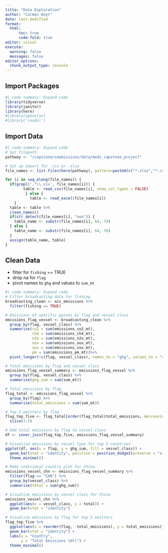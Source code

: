 ```yaml
---
title: "Data Exploration"
author: "Carmen Hoyt"
date: last-modified
format:
  html:
      toc: true
      code-fold: true
editor: visual
execute:
  warning: false
  messages: false
editor_options: 
  chunk_output_type: console
---
```


## Import Packages

```r
#| code-summary: Expand code
library(tidyverse)
library(janitor)
library(here)
#library(openxlsx)
#library('readxl')
```

## Import Data

```r
#| code-summary: Expand code
# Set filepath
pathway <- "/capstone/seamissions/data/meds_capstone_project"

# Set up import for .csv or .xlsx
file_names <- list.files(here(pathway), pattern=paste0(c("*.xlsx","*.csv"), collapse="|"), full.names=TRUE)

for (i in seq_along(file_names)) {
  if(grepl('.*\\.csv', file_names[i])) {
        table <- read_csv(file_names[i], show_col_types = FALSE)
         } else {
           table <- read_excel(file_names[i])
    }
  table <- table %>%
  clean_names() 
  if(str_detect(file_names[i], "non")) {
    table_name <- substr(file_names[i], 64, 79)
  } else {
    table_name <- substr(file_names[i], 64, 76)
  }
  assign(table_name, table)
}
```

## Clean Data

- filter for `fishing` == TRUE
- drop na for `flag`
- pivot names to `ghg` and values to `sum_mt`

```r
#| code-summary: Expand code
# Filter broadcasting data for fishing
broadcasting_clean <- ais_emissions %>%
  filter(fishing == TRUE)

# Emissions of specific gasses by flag and vessel class
emissions_flag_vessel <- broadcasting_clean %>%
  group_by(flag, vessel_class) %>%
  summarise(co2 = sum(emissions_co2_mt),
            ch4 = sum(emissions_ch4_mt),
            n2o = sum(emissions_n2o_mt),
            nox = sum(emissions_nox_mt),
            sox = sum(emissions_sox_mt),
            pm = sum(emissions_pm_mt))%>%
  pivot_longer(!c(flag, vessel_class), names_to = "ghg", values_to = "sum_mt")

# Total emissions by flag and vessel class
emissions_flag_vessel_summary <- emissions_flag_vessel %>%
  group_by(flag, vessel_class) %>%
  summarise(ghg_sum = sum(sum_mt)) 

# Total emissions by flag
flag_total <- emissions_flag_vessel %>%
  group_by(flag) %>%
  summarise(total_emissions = sum(sum_mt))

# Top 5 emittors by flag
flag_top_five <- flag_total[order(flag_total$total_emissions, decreasing = TRUE),] %>%
  slice(1:5)

# Add total emissions by flag to vessel class
df <- inner_join(flag_top_five, emissions_flag_vessel_summary)

# Visualize emissions by vessel type for top 5 countries
ggplot(df, aes(x = flag, y = ghg_sum, fill = vessel_class)) +
  geom_bar(stat = "identity", position = position_dodge2(preserve = "single")) +
  theme_minimal()

# Make individual country plot for China
emissions_vessel_chn <- emissions_flag_vessel_summary %>%
  filter(flag == "CHN") %>%
  group_by(vessel_class) %>%
  summarise(total = sum(ghg_sum))

# Visualize emissions by vessel class for China
emissions_vessel_chn %>%
  ggplot(aes(x = vessel_class, y = total)) +
  geom_bar(stat = "identity")

# Visualize emissions by flag for top 5 emittors
flag_top_five %>%
  ggplot(aes(x = reorder(flag, -total_emissions), y = total_emissions)) +
  geom_bar(stat = "identity") +
  labs(x = "Country",
       y = "Total Emissions (mt)") +
  theme_minimal()
```

